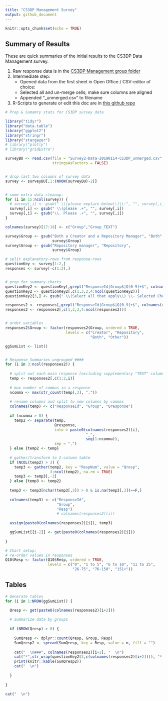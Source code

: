 ---
title: "CS3DP Management Survey"
output: github_document
---

```{r setup, include=FALSE}
knitr::opts_chunk$set(echo = TRUE)
```

## Summary of Results

These are quick summaries of the initial results to the CS3DP Data Management survey.

1. Raw response data is in the [CS3DP Management group folder](https://drive.google.com/drive/u/0/folders/1fc-wqiG6J3lPyPC7WoWyV0GP1bJ6A2BQ)
2. Intermediate step:
    + Opened data from the first sheet in Open Office / CSV-editor of choice:
    + Selected all and un-merge cells; make sure columns are aligned
    + Appended "_unmerged.csv" to filename
3. R-Scripts to generate or edit this doc are in [this github repo](https://github.com/magpiedin/CS3DP-management-survey)


```{r echo=FALSE, warning=FALSE, message=FALSE}

# Prep & Sumamry stats for CS3DP survey data

library("tidyr")
library("data.table")
library("ggplot2")
library("stringr")
library("stargazer")
# library("plotly")
# library("gridExtra")

surveyBU <- read.csv(file = "Survey2-Data-20190114-CS3DP_unmerged.csv", 
                     stringsAsFactors = FALSE)


# drop last two columns of survey data
survey <- surveyBU[,1:(NROW(surveyBU)-2)]


# some extra data cleanup:
for (i in 15:ncol(survey)) {
  # survey[,i] <- gsub(" \\(please explain below\\)\\:", "", survey[,i])
  survey[,i] <- gsub(" \\(please .+", "", survey[,i])
  survey[,i] <- gsub("\\. Please .+", "", survey[,i])
}

colnames(survey)[17:18] <- c("Group","Group_TEXT")

survey$Group <- gsub("Both a Creator and a Repository Manager", "Both",
                     survey$Group)
survey$Group <- gsub("Repository manager", "Repository",
                     survey$Group)

# split explanatory-rows from response-rows
questionKey <- survey[1:2,]
responses <- survey[-c(1:2),]


# prep for summary-charts
questionKey2 <- questionKey[,grepl("ResponseId|Group$|Q[0-9]+$", colnames(questionKey)) > 0]
questionKey2 <- questionKey2[,c(1,3,2,4:ncol(questionKey2))]
questionKey2[3,] <- gsub(" \\(Select all that apply\\) \\- Selected Choice", "", questionKey2[1,])

responses2 <- responses[,grepl("ResponseId|Group$|Q[0-9]+$", colnames(responses)) > 0]
responses2 <- responses2[,c(1,3,2,4:ncol(responses2))]


# order variables
responses2$Group <- factor(responses2$Group, ordered = TRUE,
                           levels = c("Creator", "Repository",
                                      "Both", "Other"))

ggSumList <- list()


# Response Summaries ungrouped ####
for (i in 3:ncol(responses2)) {
  
  # split out each main response [excluding supplementary "TEXT" columns]
  temp <- responses2[,c(1:2,i)]
  
  # max number of commas in a response
  ncomma <- max(str_count(temp[,3], ","))
  
  # rename columns and split to new columns by commas
  colnames(temp) <- c("ResponseId", "Group", "Qresponse")
  
  if (ncomma > 0) {
    temp2 <- separate(temp,
                      Qresponse,
                      into = paste0(colnames(responses2)[i],
                                    "_", 
                                    seq(1:ncomma)),
                      sep = ",")
  } else {temp2 <- temp}
  
  # gather/transform to 2-column table
  if (NCOL(temp2) > 3) {
    temp3 <- gather(temp2, key = "RespNum", value = "Qresp", 
                    3:ncol(temp2), na.rm = TRUE)
    temp3 <- temp3[,-3]
  } else {temp3 <- temp2}
  
  temp3 <- temp3[nchar(temp3[,3]) > 0 & is.na(temp3[,3])==F,]
  
  colnames(temp3) <- c("ResponseId", 
                       "Group",
                       "Resp")
                       # colnames(responses2)[i])
  
  assign(paste0(colnames(responses2)[i]), temp3)

  ggSumList[[i-2]] <- get(paste0(colnames(responses2)[i]))
  
}

# Chart setup:
# re-order values in responses
Q10$Resp <- factor(Q10$Resp, ordered = TRUE,
                   levels = c("0", "1 to 5", "6 to 10", "11 to 25", 
                              "26-75", "76-150", "151+"))


```

## Tables {#tableanchor}
```{r echo=FALSE, results = 'asis', tidy = TRUE} 

# Generate tables
for (i in 1:NROW(ggSumList)) {

  Qresp <- get(paste0(colnames(responses2)[i+2]))
  
  # Summarize data by groups
  
  if (NROW(Qresp) > 0) {
  
    SumQresp <- dplyr::count(Qresp, Group, Resp)
    SumQresp2 <- spread(SumQresp, key = Resp, value = n, fill = "")
    
    cat("  \n###", colnames(responses2)[i+2], "  \n")
    cat("*",str_wrap(questionKey2[3,c(colnames(responses2)[i+2])]), "*  \n")
    print(knitr::kable(SumQresp2))
    cat("  \n")
    
  }
  
}

cat("  \n")


```

